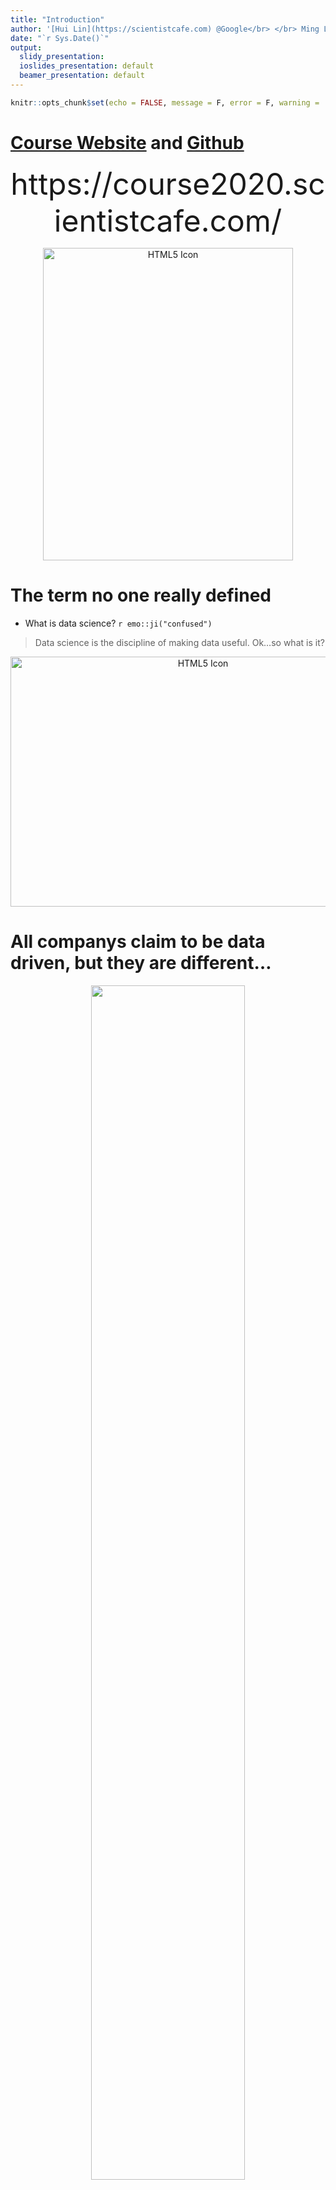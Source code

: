 ```yaml
---
title: "Introduction"
author: '[Hui Lin](https://scientistcafe.com) @Google</br> </br> Ming Li @Amazon'
date: "`r Sys.Date()`"
output:
  slidy_presentation:
  ioslides_presentation: default
  beamer_presentation: default
---
```


```r
knitr::opts_chunk$set(echo = FALSE, message = F, error = F, warning =  F)
```

# [Course Website](https://course2020.scientistcafe.com/) and [Github](https://github.com/happyrabbit/course2020) 


<center>
<font size = "10">
https://course2020.scientistcafe.com/
</font>

<img src="https://media.giphy.com/media/Tjjr8OXolrue0evTMx/giphy.gif" alt="HTML5 Icon" style="width:400px; height:500px;">

</center>


# The term no one really defined

- What is data science? `r emo::ji("confused")`

> Data science is the discipline of making data useful.  Ok...so what is it? 

<center>
<img src="https://media.giphy.com/media/PkVHsFmmLeBfa/giphy.gif" alt="HTML5 Icon" style="width:600px;height:400px;">
</center>

# All companys claim to be data driven, but they are different...

<center>
![](images/company1.png){width=70%}
</center>

# All companys claim to be data driven, but they are different...

Excerpt from [How Airbnb Democratizes Data Science With Data University](https://medium.com/airbnb-engineering/how-airbnb-democratizes-data-science-with-data-university-3eccc71e073a): 

<center>
![](images/company2.png){width=50%}
</center>

# Three tracks of data science

- Engineering (infrastructure and production): the process of making everything else possible 

- Analysis: the process of turning raw information into insights in a fast way

- Modeling/Inference: the process of diving deeper into the data to discover the pattern we don't easily see


(It is a group work from https://github.com/brohrer/academic_advisory/blob/master/authors.md !)

# Engineering

(1) Data environment: data storage, Kafka platform, Hadoop and Spark cluster etc.

(2) Data management:  parsing the logs, web scraping, API queries, and interrogating data streams. 

(3) Production: integrate model and analysis into the production system

# Analysis

(1) Domain knowledge

(2) Exploratory analysis

(3) Story telling

# Modeling

**Problem to solve**:

- Prediction/classification: image recognition, machine translation, spam/not_spam

- Explanation: customer segmentation, feature prioritization

- Causal inference: vaccine effectiveness, policy change

`r emo::ji("key")` **Questions**

- Do we want to intervene? 

- Is the cost of an error too high?

- Does the problem have a simple objective?

# `r emo::ji("bulb")` Waffle Houses and Divorce Rate

- An example from [Statistical Rethinking](https://xcelab.net/rm/statistical-rethinking/)
- You can get the data [here](https://raw.githubusercontent.com/pymc-devs/resources/master/Rethinking/Data/WaffleDivorce.csv)

```r
library(dplyr)
library(rethinking)
data(WaffleDivorce)

d <- WaffleDivorce 
d = d %>% select(Location, WaffleHouses, South, MedianAgeMarriage, Marriage, Divorce) 
head(d)
```

# `r emo::ji("bulb")` Waffle Houses and Divorce Rate

```r
library(corrplot)
correlation = cor(d %>% select(-Location))
corrplot.mixed(correlation, order = "hclust", tl.pos = "lt", 
    upper = "ellipse")
```


# `r emo::ji("bulb")` Waffle Houses and Divorce Rate

```r
library(dagitty)
dag <- dagitty( "dag {
    South -> WaffleHouses
    South -> MedianAgeMarriage
    MedianAgeMarriage -> Divorce
    MedianAgeMarriage -> Marriage
    Marriage -> Divorce
}")
plot(graphLayout(dag))
```


# Modeling

![](images/bread.png){width=80%}

# General Process of Modeling/Analytics

![](http://scientistcafe.com/book/Figure/GeneralProcessEN.png){width=100%}

# Some confusions and more to come

- **Data infrastructure engineer**: _Go,Python, AWS/Google Cloud/Azure, logstash, Kafka, and Hadoop_
- **Data engineer**: _spark/scala, python, SQL, AWS/Google Cloud/Azure, Data modeling_
- **BI engineer**: _Tableau/looker/Mode etc, data visulization, SQL, Python_ 
- **Data analyst**: _SQL, basic statistics, data visualization_
- **Data scientist**: _R/Python, SQL, basic + applied statistics, data visualization, experimental design_
- **Research scientist**: _R/Python, advanced statistics + experimental design, ML, research background, publications, conference contributions, algorithms _
- **Applied scientist**: _Similar to research scientist, ML algorithm design, often with an expectation of basic software engineering skills_
- **Machine Learning Engineer**: _More advanced software engineering skillset, algorithms, machine learning algorithm design, system design_
- ...

# Three tracks of data science

<img src="images/tracks.PNG" alt="HTML5 Icon" style="width:950px;height:550px;">

# Three tracks of data science

<img src="images/tracks2.PNG" alt="HTML5 Icon" style="width:950px;height:550px;">

# Three tracks of data science

<img src="images/tracks3.PNG" alt="HTML5 Icon" style="width:950px;height:550px;">

# Types of Questions (Modeling/Analytics)

- Comparison: 
    - Are males more inclined to buy our products than females?
    - Are there any differences in customer satisfaction in different business districts?
    - Do soybean carrying a particular gene have higher oil content?

- Description:
    - Is the distribution of annual income normal?
    - Are there outliers?
    - What are the means of different customer segments?

- Clustering:
    - Which customers have similar product preference? 
    - Which printer performs similar pattern to the broken ones?
    - How many different themes are there in the corpus?

# Types of Questions (Modeling/Analytics)

- Classification:
    - Who is more likely to buy our product?
    - Is the borrower going to pay back?
    - Is it a spam?

- Regression:
    - What will be the temperature tomorrow?
    - What is the projected net income for the next season?
    - How much inventory should we have? 

# Data Science Types v.s Needs

<img src="images/ds_types.PNG" alt="HTML5 Icon" style="width:1000px;height:500px;">

# Data Flow

<img src="images/dbms.PNG" alt="HTML5 Icon" style="width:1000px;height:500px;">

# Data Science Roles

<center>
![](images/dsrole.png){width=70%}
</center>

# Some links

- [Introduction to Data Science](http://scientistcafe.com/IDS/) (still writing): the content of the workshop is in this book
- [Awesome-Data-Science-Materials](https://github.com/happyrabbit/Awesome-Data-Science-Materials)
- [The Elements of Statistical Learning](http://web.stanford.edu/~hastie/ElemStatLearn/)
- [An Introduction to Statistical Learning](http://www-bcf.usc.edu/~gareth/ISL/)
- [The `caret` package](https://topepo.github.io/caret/) 
- Hard copy books:
    - [Applied Predictive Modeling](http://appliedpredictivemodeling.com/)
    - [R for Marketing Research and Analytics](http://r-marketing.r-forge.r-project.org/)
    - [Statistical Rethinking](https://xcelab.net/rm/statistical-rethinking/)


